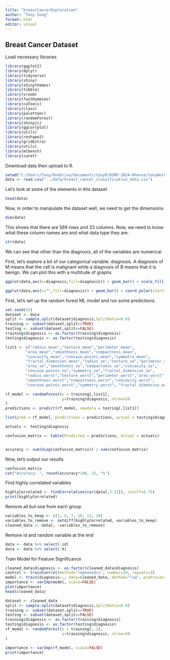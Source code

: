 ```yaml
---
title: "breastCancerExploration"
author: "Tony Song"
format: html
editor: visual
---
```


## Breast Cancer Dataset

Load necessary libraries

```r
library(ggplot2)
library(dplyr)
library(tidyverse)
library(shiny)
library(shinythemes)
library(tibble)
library(vroom)
library(fastDummies)
library(caTools)
library(class)
library(paletteer)
library(randomForest)
library(shinyjs)
library(ggcorrplot)
library(utils)
library(reshape2)
library(gridExtra)
library(utils)
library(mlbench)
library(caret)
```

Download data then upload to R.

```r
setwd("C:/Users/Tony/OneDrive/Documents/tonyR/DSRP-2024-Khevna/tonyWork")
data <- read.csv("../data/breast_cancer_classification_data.csv")
```

Let's look at some of the elements in this dataset

```r
head(data)
```

Now, in order to manipulate the dataset well, we need to get the dimensions

```r
dim(data)
```

This shows that there are 569 rows and 33 columns. Now, we need to know what these column names are and what data type they are.

```r
str(data)
```

We can see that other than the diagnosis, all of the variables are numerical.

First, let's explore a bit of our categorical variable: diagnosis. A diagnosis of M means that the cell is malignant while a diagnosis of B means that it is benign. We can plot this with a multitude of graphs

```r
ggplot(data,aes(x=diagnosis,fill=diagnosis)) + geom_bar() + scale_fill_paletteer_d("ggthemes::Tableau_10")

ggplot(data,aes(x="",fill=diagnosis)) + geom_bar() + coord_polar(start=0,"y") + theme_void() + scale_fill_paletteer_d("ggthemes::Tableau_10")
```

First, let's set up the random forest ML model and run some predictions.

```r
set.seed(42)
dataset <- data
split <- sample.split(dataset$diagnosis,SplitRatio=0.8)
training <- subset(dataset,split==TRUE)
testing <- subset(dataset,split==FALSE)
training$diagnosis <- as.factor(training$diagnosis)
testing$diagnosis <- as.factor(testing$diagnosis)

list1 <- c("radius_mean","texture_mean","perimeter_mean",
         "area_mean","smoothness_mean","compactness_mean",
         "concavity_mean","concave.points_mean","symmetry_mean",
         "fractal_dimension_mean","radius_se","texture_se","perimeter_se",
         "area_se","smoothness_se","compactness_se","concavity_se",
         "concave.points_se","symmetry_se","fractal_dimension_se",
         "radius_worst","texture_worst","perimeter_worst","area_worst",
         "smoothness_worst","compactness_worst","concavity_worst",
         "concave.points_worst","symmetry_worst", "fractal_dimension_worst")

rf_model <- randomForest(x = training[,list1],
                         y=training$diagnosis, ntree=50
)
predictions <- predict(rf_model, newdata = testing[,list1])

list(pred = rf_model, predictions = predictions, actual = testing$diagnosis, training = training)

actuals <- testing$diagnosis

confusion_matrix <- table(Predicted = predictions, Actual = actuals)


accuracy <- sum(diag(confusion_matrix)) / sum(confusion_matrix)

```

Now, let's output our results

```r
confusion_matrix
cat("Accuracy: ", round(accuracy*100, 2), "%")
```

Find highly correlated variables

```r
highlyCorrelated <- findCorrelation(cor(data[,3:32]), cutoff=0.75)
print(highlyCorrelated)
```

Remove all but one from each group

```r
variables_to_keep <- c(1, 5, 7, 10, 13, 18) 
variables_to_remove <- setdiff(highlyCorrelated, variables_to_keep)
cleaned_data <- data[, -variables_to_remove]
```

Remove id and random variable at the end

```r
data <- data %>% select(-id)
data <- data %>% select(-X)
```

Train Model for Feature Significance

```r
cleaned_data$diagnosis <- as.factor(cleaned_data$diagnosis)
control <- trainControl(method="repeatedcv", number=10, repeats=3)
model <- train(diagnosis~., data=cleaned_data, method="lvq", preProcess="scale", trControl=control)
importance <- varImp(model, scale=FALSE)
plot(importance)
head(cleaned_data)
```

```r
dataset <- cleaned_data
split <- sample.split(dataset$diagnosis,SplitRatio=0.8)
training <- subset(dataset,split==TRUE)
testing <- subset(dataset,split==FALSE)
training$diagnosis <- as.factor(training$diagnosis)
testing$diagnosis <- as.factor(testing$diagnosis)
rf_model <- randomForest(x = training[,-1],
                         y=training$diagnosis, ntree=50
)

importance <- varImp(rf_model, scale=FALSE)
print(importance)
```
